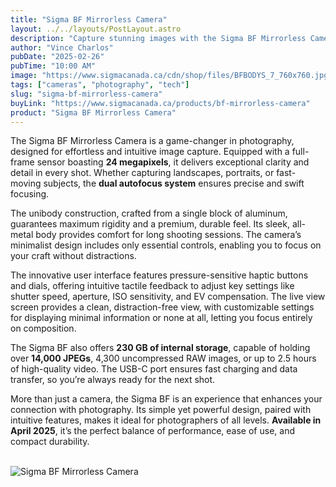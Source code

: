 ```yaml
---
title: "Sigma BF Mirrorless Camera"
layout: ../../layouts/PostLayout.astro
description: "Capture stunning images with the Sigma BF Mirrorless Camera, designed for both professional photographers and enthusiasts."
author: "Vince Charlos"
pubDate: "2025-02-26"
pubTime: "10:00 AM"
image: "https://www.sigmacanada.ca/cdn/shop/files/BFBODYS_7_760x760.jpg?v=1740408402"
tags: ["cameras", "photography", "tech"]
slug: "sigma-bf-mirrorless-camera"
buyLink: "https://www.sigmacanada.ca/products/bf-mirrorless-camera"
product: "Sigma BF Mirrorless Camera"
---
```


The Sigma BF Mirrorless Camera is a game-changer in photography, designed for effortless and intuitive image capture. Equipped with a full-frame sensor boasting **24 megapixels**, it delivers exceptional clarity and detail in every shot. Whether capturing landscapes, portraits, or fast-moving subjects, the **dual autofocus system** ensures precise and swift focusing.

The unibody construction, crafted from a single block of aluminum, guarantees maximum rigidity and a premium, durable feel. Its sleek, all-metal body provides comfort for long shooting sessions. The camera’s minimalist design includes only essential controls, enabling you to focus on your craft without distractions.

The innovative user interface features pressure-sensitive haptic buttons and dials, offering intuitive tactile feedback to adjust key settings like shutter speed, aperture, ISO sensitivity, and EV compensation. The live view screen provides a clean, distraction-free view, with customizable settings for displaying minimal information or none at all, letting you focus entirely on composition.

The Sigma BF also offers **230 GB of internal storage**, capable of holding over **14,000 JPEGs**, 4,300 uncompressed RAW images, or up to 2.5 hours of high-quality video. The USB-C port ensures fast charging and data transfer, so you’re always ready for the next shot.

More than just a camera, the Sigma BF is an experience that enhances your connection with photography. Its simple yet powerful design, paired with intuitive features, makes it ideal for photographers of all levels. **Available in April 2025**, it’s the perfect balance of performance, ease of use, and compact durability.

&nbsp;<br />
![Sigma BF Mirrorless Camera](https://www.sigmacanada.ca/cdn/shop/files/BFBODYS_11_761x988.jpg?v=1740408402)
